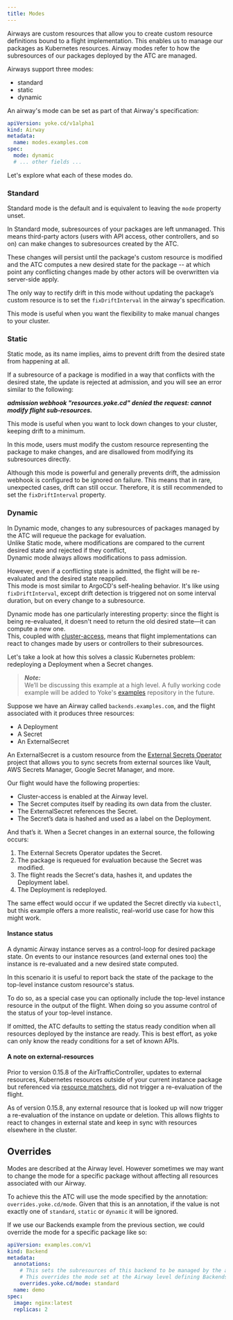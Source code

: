 ```yaml
---
title: Modes
---
```

Airways are custom resources that allow you to create custom resource definitions bound to a flight implementation.
This enables us to manage our packages as Kubernetes resources. Airway modes refer to how the subresources of our packages
deployed by the ATC are managed.

Airways support three modes:

- standard
- static
- dynamic

An airway's mode can be set as part of that Airway's specification:

```yaml
apiVersion: yoke.cd/v1alpha1
kind: Airway
metadata:
  name: modes.examples.com
spec:
  mode: dynamic
  # ... other fields ...
```

Let's explore what each of these modes do.

### Standard

Standard mode is the default and is equivalent to leaving the `mode` property unset.

In Standard mode, subresources of your packages are left unmanaged.
This means third-party actors (users with API access, other controllers, and so on) can make changes to subresources created by the ATC.

These changes will persist until the package's custom resource is modified and the ATC computes a new desired state for the package --
at which point any conflicting changes made by other actors will be overwritten via server-side apply.

The only way to rectify drift in this mode without updating the package’s custom resource is to set the `fixDriftInterval` in the airway's specification.

This mode is useful when you want the flexibility to make manual changes to your cluster.

### Static

Static mode, as its name implies, aims to prevent drift from the desired state from happening at all.

If a subresource of a package is modified in a way that conflicts with the desired state, the update is rejected at admission, and you will see an error similar to the following:

_**admission webhook "resources.yoke.cd" denied the request: cannot modify flight sub-resources.**_

This mode is useful when you want to lock down changes to your cluster, keeping drift to a minimum.

In this mode, users must modify the custom resource representing the package to make changes, and are disallowed from modifying its subresources directly.

Although this mode is powerful and generally prevents drift, the admission webhook is configured to be ignored on failure.
This means that in rare, unexpected cases, drift can still occur. Therefore, it is still recommended to set the `fixDriftInterval` property.

### Dynamic

In Dynamic mode, changes to any subresources of packages managed by the ATC will requeue the package for evaluation.  
Unlike Static mode, where modifications are compared to the current desired state and rejected if they conflict,  
Dynamic mode always allows modifications to pass admission.

However, even if a conflicting state is admitted, the flight will be re-evaluated and the desired state reapplied.  
This mode is most similar to ArgoCD's self-healing behavior.
It's like using `fixDriftInterval`, except drift detection is triggered not on some interval duration, but on every change to a subresource.

Dynamic mode has one particularly interesting property: since the flight is being re-evaluated, it doesn't need to return the old desired state—it can compute a new one.  
This, coupled with [cluster-access](/docs/concepts/cluster-access/), means that flight implementations can react to changes made by users or controllers to their subresources.

Let's take a look at how this solves a classic Kubernetes problem: redeploying a Deployment when a Secret changes.

> **_Note:_**  
> We’ll be discussing this example at a high level. A fully working code example will be added to Yoke's [examples](https://github.com/yokecd/examples) repository in the future.

Suppose we have an Airway called `backends.examples.com`, and the flight associated with it produces three resources:

- A Deployment
- A Secret
- An ExternalSecret

An ExternalSecret is a custom resource from the [External Secrets Operator](https://external-secrets.io/latest/) project that allows you to sync secrets from external sources like Vault, AWS Secrets Manager, Google Secret Manager, and more.

Our flight would have the following properties:

- Cluster-access is enabled at the Airway level.
- The Secret computes itself by reading its own data from the cluster.
- The ExternalSecret references the Secret.
- The Secret’s data is hashed and used as a label on the Deployment.

And that’s it. When a Secret changes in an external source, the following occurs:

1. The External Secrets Operator updates the Secret.
2. The package is requeued for evaluation because the Secret was modified.
3. The flight reads the Secret's data, hashes it, and updates the Deployment label.
4. The Deployment is redeployed.

The same effect would occur if we updated the Secret directly via `kubectl`, but this example offers a more realistic, real-world use case for how this might work.

#### Instance status

A dynamic Airway instance serves as a control-loop for desired package state. On events to our instance resources (and external ones too) the instance is re-evaluated and a new desired state computed.

In this scenario it is useful to report back the state of the package to the top-level instance custom resource's status.

To do so, as a special case you can optionally include the top-level instance resource in the output of the flight. When doing so you assume control of the status of your top-level instance.

If omitted, the ATC defaults to setting the status ready condition when all resources deployed by the instance are ready. This is best effort, as yoke can only know the ready conditions for a set of known APIs.

#### A note on external-resources

Prior to version 0.15.8 of the AirTrafficController, updates to external resources, Kubernetes resources outside of your current instance package but referenced via [resource matchers](/docs/concepts/cluster-access/#resource-access-matchers), did not trigger a re-evaluation of the flight.

As of version 0.15.8, any external resource that is looked up will now trigger a re-evaluation of the instance on update or deletion. This allows flights to react to changes in external state and keep in sync with resources elsewhere in the cluster.

## Overrides

Modes are described at the Airway level. However sometimes we may want to change the mode for a specific package without affecting all resources associated with our Airway.

To achieve this the ATC will use the mode specified by the annotation: `overrides.yoke.cd/mode`.
Given that this is an annotation, if the value is not exactly one of `standard`, `static` or `dynamic` it will be ignored.

If we use our Backends example from the previous section, we could override the mode for a specific package like so:

```yaml
apiVersion: examples.com/v1
kind: Backend
metadata:
  annotations:
    # This sets the subresources of this backend to be managed by the atc given this specific mode.
    # This overrides the mode set at the Airway level defining Backends.
    overrides.yoke.cd/mode: standard
  name: demo
spec:
  image: nginx:latest
  replicas: 2
```

